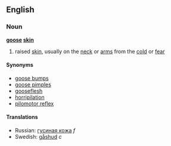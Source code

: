 ==English==
===Noun===
'''[[goose]] [[skin]]'''
#raised [[skin]], usually on the [[neck]] or [[arms]] from the [[cold]] or [[fear]]

====Synonyms====
*[[goose bumps]]
*[[goose pimples]]
*[[gooseflesh]]
*[[horripilation]]
*[[pilomotor reflex]]

====Translations====
*Russian: [[гусиная кожа]] ''f''
*Swedish: [[gåshud]] ''c''